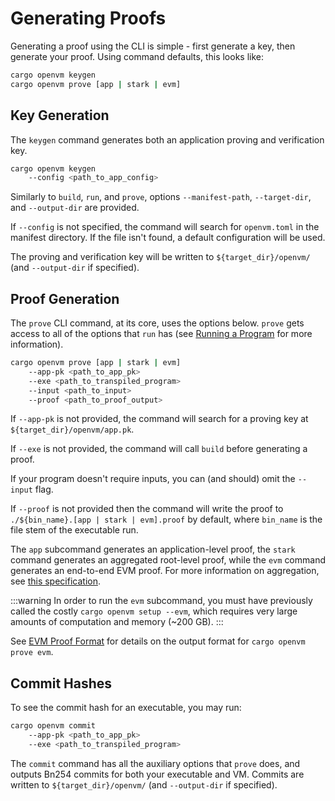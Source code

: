 # Generating Proofs

Generating a proof using the CLI is simple - first generate a key, then generate your proof. Using command defaults, this looks like:

```bash
cargo openvm keygen
cargo openvm prove [app | stark | evm]
```

## Key Generation

The `keygen` command generates both an application proving and verification key.

```bash
cargo openvm keygen
    --config <path_to_app_config>
```

Similarly to `build`, `run`, and `prove`, options `--manifest-path`, `--target-dir`, and `--output-dir` are provided.

If `--config` is not specified, the command will search for `openvm.toml` in the manifest directory. If the file isn't found, a default configuration will be used.

The proving and verification key will be written to `${target_dir}/openvm/` (and `--output-dir` if specified).

## Proof Generation

The `prove` CLI command, at its core, uses the options below. `prove` gets access to all of the options that `run` has (see [Running a Program](/book/writing-apps/running-a-program) for more information).

```bash
cargo openvm prove [app | stark | evm]
    --app-pk <path_to_app_pk>
    --exe <path_to_transpiled_program>
    --input <path_to_input>
    --proof <path_to_proof_output>
```

If `--app-pk` is not provided, the command will search for a proving key at `${target_dir}/openvm/app.pk`.

If `--exe` is not provided, the command will call `build` before generating a proof.

If your program doesn't require inputs, you can (and should) omit the `--input` flag.

If `--proof` is not provided then the command will write the proof to `./${bin_name}.[app | stark | evm].proof` by default, where `bin_name` is the file stem of the executable run.

The `app` subcommand generates an application-level proof, the `stark` command generates an aggregated root-level proof, while the `evm` command generates an end-to-end EVM proof. For more information on aggregation, see [this specification](https://github.com/openvm-org/openvm/blob/bf8df90b13f4e80bb76dbb71f255a12154c84838/docs/specs/continuations.md).

:::warning
In order to run the `evm` subcommand, you must have previously called the costly `cargo openvm setup --evm`, which requires very large amounts of computation and memory (~200 GB).
:::

See [EVM Proof Format](./verifying-proofs#evm-proof-json-format) for details on the output format for `cargo openvm prove evm`.

## Commit Hashes

To see the commit hash for an executable, you may run:

```bash
cargo openvm commit
    --app-pk <path_to_app_pk>
    --exe <path_to_transpiled_program>
```

The `commit` command has all the auxiliary options that `prove` does, and outputs Bn254 commits for both your executable and VM. Commits are written to `${target_dir}/openvm/` (and `--output-dir` if specified).
